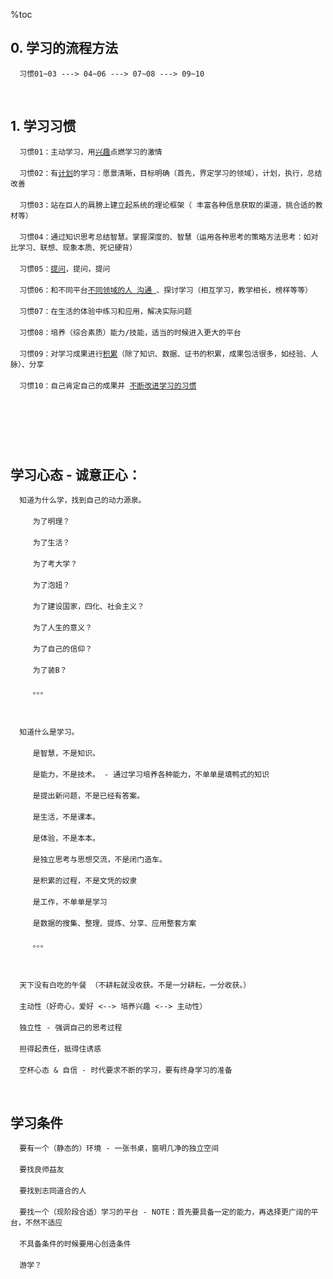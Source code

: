 %toc

==0. 学习的流程方法 ==
   习惯01~03 ---> 04~06 ---> 07~08 ---> 09~10</br>
   </br>
==1. 学习习惯 ==
   习惯01：主动学习，用[[MyInteresting/MyInteresting|兴趣]]点燃学习的激情</br>
   习惯02：有[[Ability/PlanAbility|计划]]的学习：愿景清晰，目标明确（首先，界定学习的领域），计划，执行，总结改善</br>
   习惯03：站在巨人的肩膀上建立起系统的理论框架（ 丰富各种信息获取的渠道，挑合适的教材等）</br>
   习惯04：通过知识思考总结智慧。掌握深度的、智慧（运用各种思考的策略方法思考：如对比学习、联想、现象本质、死记硬背）</br>
   习惯05：[[Ability/QuestioningSkill|提问]]，提问，提问</br>
   习惯06：和不同平台[[Ability/RelationshipHandleAbility|不同领域的人]][[Ability/CommunicateAbility | 沟通 ]]、探讨学习（相互学习，教学相长，榜样等等）</br>
   习惯07：在生活的体验中练习和应用，解决实际问题</br>
   习惯08：培养（综合素质）能力/技能，适当的时候进入更大的平台</br>
   习惯09：对学习成果进行[[Ability/InformationHandleAbility|积累]]（除了知识、数据、证书的积累，成果包活很多，如经验、人脉）、分享</br>
   习惯10：自己肯定自己的成果并 [[Ability/SelfDevelopment|不断改进学习的习惯]]</br> 
   </br>
   </br>
</br>
==学习心态 - 诚意正心：==
   知道为什么学，找到自己的动力源泉。</br>
      为了明理？</br>
      为了生活？</br>
      为了考大学？</br>
      为了泡妞？</br>
      为了建设国家，四化、社会主义？</br>
      为了人生的意义？</br>
      为了自己的信仰？</br>
      为了装B？</br>
      。。。</br>
      </br>
   知道什么是学习。</br>
      是智慧，不是知识。</br>
      是能力，不是技术。 - 通过学习培养各种能力，不单单是填鸭式的知识</br>
      是提出新问题，不是已经有答案。</br>
      是生活，不是课本。</br>
      是体验，不是本本。</br>
      是独立思考与思想交流，不是闭门造车。</br>
      是积累的过程，不是文凭的奴隶</br>
      是工作，不单单是学习</br>
      是数据的搜集、整理、提炼、分享、应用整套方案</br>
      。。。</br>
      </br>
   天下没有白吃的午餐 （不耕耘就没收获。不是一分耕耘，一分收获。）</br>
   主动性（好奇心，爱好 <--> 培养兴趣 <--> 主动性）</br>
   独立性 - 强调自己的思考过程</br>
   担得起责任，抵得住诱惑</br>
   空杯心态 & 自信 - 时代要求不断的学习，要有终身学习的准备</br>
   </br>
==学习条件==
   要有一个（静态的）环境 - 一张书桌，窗明几净的独立空间</br>
   要找良师益友</br>
   要找到志同道合的人</br>
   要找一个（现阶段合适）学习的平台 - NOTE：首先要具备一定的能力，再选择更广阔的平台，不然不适应</br>
   不具备条件的时候要用心创造条件</br>
   游学？</br>
   </br>
